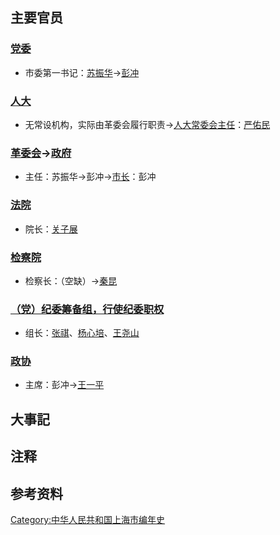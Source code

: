 {{上海年表|1979}}
{{C20YearInTopic|1979年}}
{{上海歷史}}
== 主要官员 ==

=== [[中国共产党上海市委员会|党委]] ===

* 市委第一书记：[[苏振华|苏振华]]→[[彭冲|彭冲]]

=== [[上海市人民代表大会|人大]] ===

* 无常设机构，实际由革委会履行职责→[[上海市人民代表大會常務委員會|人大常委会主任]]：[[严佑民|严佑民]]{{NoteTag|首次设立，此前无常设机关。}}

=== [[上海市革命委员会|革委会]]→[[上海市人民政府|政府]] ===

* 主任：苏振华→彭冲→[[上海市行政长官列表|市长]]：彭冲

=== [[上海市高级人民法院|法院]] ===

* 院长：[[关子展|关子展]]{{NoteTag|1978年由市委委任，1979年，即本年，12月，由人大任命。}}

=== [[上海市人民检察院|检察院]] ===

* 检察长：（空缺）→[[秦昆|秦昆]]{{NoteTag|此处不能确认。前任检察长[[黄赤波|黄赤波]]于1978年10月去世。《上海通志·第九卷·第二章·第一节》称秦昆的任期自1980年2月份开始。<ref>[http://www.shtong.gov.cn/Newsite/node2/node2247/node4570/node79193/node79212/userobject1ai103483.html 上海通志·第九卷·第二章·第一节]</ref>而《上海人民代表大会志·第七篇·第二章·六》则称其任期自1979年，即本年，12月份开始。<ref>[http://www.shtong.gov.cn/Newsite/node2/node2245/node4492/node22331/node22370/node22390/userobject1ai53731.html 上海人民代表大会志·第七篇·第二章·六]</ref>若按照《上海通志》的说法，则本年检察长一职终年空缺；若按《上海人民代表大会志》的说法，则本年全年检察长一职先空缺后由秦昆担任。}}

=== [[中国共产党上海市纪律检查委员会|（党）纪委筹备组，行使纪委职权]] ===

* 组长：[[张祺_(1910年)|张祺]]、[[杨心培|杨心培]]、[[王尧山|王尧山]]{{NoteTag|因受[[文化大革命|“文化大革命”]]的影响，上海的纪检机关几度被取消，1978年12月，[[中国共产党第十一届中央委员会第三次全体会议|中共十一届三中全会]]决定恢复[[中国共产党纪律检查机关|中央和地方各级党的纪律检查组织]]，并于1979年4月，市委建立市委纪律检查委员会筹备组，行使纪委职权，直至1984年正式重新成立市纪委。在此期间，张祺、杨心培、王尧山先后担任过组长。但是目前尚未发现资料能讲明他们三人具体的就任、卸任时间，因此并列标注出来。<ref>[http://www.shtong.gov.cn/Newsite/node2/node2247/node4568/node79139/node79145/userobject1ai103319.html 上海通志·第四卷·第二章·第四节]</ref>}}

=== [[中国人民政治协商会议上海市委员会|政协]] ===

* 主席：彭冲→[[王一平_(1914年)|王一平]]

== 大事記 ==


== 注释 ==
{{NoteFoot}}

== 参考资料 ==
<references/>

[[Category:中华人民共和国上海市编年史|Category:中华人民共和国上海市编年史]]